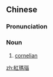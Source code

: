 {{also|红玛瑙}}
==Chinese==
{{zh-forms|s=红玛瑙|type=12}}

===Pronunciation===
{{zh-pron
|m=hóngmǎnǎo
|h=pfs=fùng-mâ-nó
|cat=n
}}

===Noun===
{{zh-noun}}

# [[cornelian]]

[[zh:紅瑪瑙]]

{{zh-cat|Gems}}
